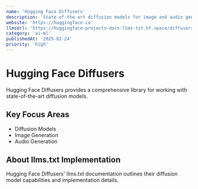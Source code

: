 ```yaml
---
name: 'Hugging Face Diffusers'
description: 'State-of-the-art diffusion models for image and audio generation'
website: 'https://huggingface.co'
llmsUrl: 'https://huggingface-projects-docs-llms-txt.hf.space/diffusers/llms.txt'
category: 'ai-ml'
publishedAt: '2025-02-24'
priority: 'high'
---
```


# Hugging Face Diffusers

Hugging Face Diffusers provides a comprehensive library for working with state-of-the-art diffusion models.

## Key Focus Areas

- Diffusion Models
- Image Generation
- Audio Generation

## About llms.txt Implementation

Hugging Face Diffusers' llms.txt documentation outlines their diffusion model capabilities and implementation details.
